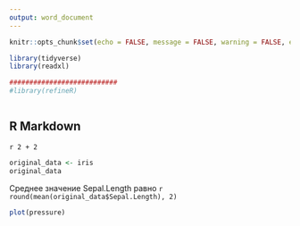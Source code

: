 ```yaml
---
output: word_document
---
```


```r
knitr::opts_chunk$set(echo = FALSE, message = FALSE, warning = FALSE, error = FALSE)

library(tidyverse)
library(readxl)

###########################
#library(refineR)



```

## R Markdown

`r 2 + 2`


```r
original_data <- iris
original_data
```

Среднее значение Sepal.Length равно `r round(mean(original_data$Sepal.Length), 2)`

```r
plot(pressure)

```

